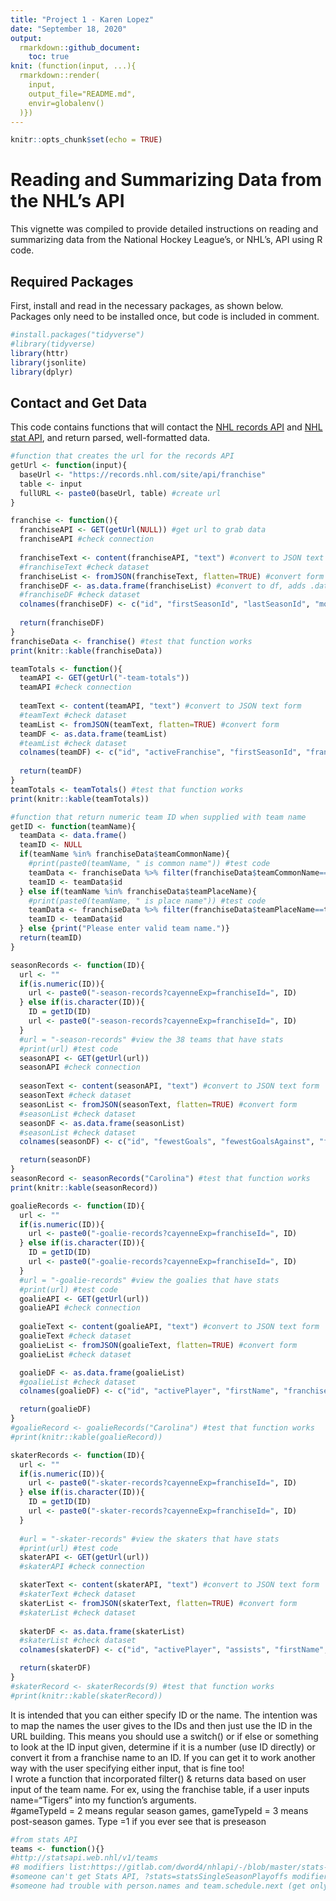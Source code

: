 ```yaml
---
title: "Project 1 - Karen Lopez"
date: "September 18, 2020"
output:
  rmarkdown::github_document:
    toc: true
knit: (function(input, ...){
  rmarkdown::render(
    input,
    output_file="README.md",
    envir=globalenv()
  )})
---
```


```r
knitr::opts_chunk$set(echo = TRUE)
```
# Reading and Summarizing Data from the NHL's API
This vignette was compiled to provide detailed instructions on reading and summarizing data from the National Hockey League's, or NHL's, API using R code.

## Required Packages
First, install and read in the necessary packages, as shown below. Packages only need to be installed once, but code is included in comment.  
```r
#install.packages("tidyverse")
#library(tidyverse)
library(httr)
library(jsonlite)
library(dplyr)
```

## Contact and Get Data
This code contains functions that will contact the [NHL records API](https://gitlab.com/dword4/nhlapi/-/blob/master/records-api.md) and [NHL stat API](https://gitlab.com/dword4/nhlapi/-/blob/master/stats-api.md), and return parsed, well-formatted data.  
```r
#function that creates the url for the records API
getUrl <- function(input){
  baseUrl <- "https://records.nhl.com/site/api/franchise"
  table <- input
  fullURL <- paste0(baseUrl, table) #create url
}

franchise <- function(){
  franchiseAPI <- GET(getUrl(NULL)) #get url to grab data
  franchiseAPI #check connection
  
  franchiseText <- content(franchiseAPI, "text") #convert to JSON text form
  #franchiseText #check dataset
  franchiseList <- fromJSON(franchiseText, flatten=TRUE) #convert form
  franchiseDF <- as.data.frame(franchiseList) #convert to df, adds .data to col names
  #franchiseDF #check dataset
  colnames(franchiseDF) <- c("id", "firstSeasonId", "lastSeasonId", "mostRecentTeamId", "teamCommonName", "teamPlaceName", "total") #rename columns
  
  return(franchiseDF)
}
franchiseData <- franchise() #test that function works
print(knitr::kable(franchiseData))

teamTotals <- function(){
  teamAPI <- GET(getUrl("-team-totals"))
  teamAPI #check connection
  
  teamText <- content(teamAPI, "text") #convert to JSON text form
  #teamText #check dataset
  teamList <- fromJSON(teamText, flatten=TRUE) #convert form
  teamDF <- as.data.frame(teamList)
  #teamList #check dataset
  colnames(teamDF) <- c("id", "activeFranchise", "firstSeasonId", "franchiseId", "gameTypeId", "gamesPlayed", "goalsAgainst", "goalsFor", "homeLosses", "homeOvertimeLosses", "homeTies", "homeWins", "lastSeasonId", "losses","overtimeLosses", "penaltyMinutes", "pointPctg", "points", "roadLosses", "roadOvertimeLosses", "roadTies", "roadWins", "shootoutLosses", "shootoutWins",  "shutouts", "teamId", "teamName", "ties", "triCode", "wins", "total")
  
  return(teamDF)
}
teamTotals <- teamTotals() #test that function works
print(knitr::kable(teamTotals))

#function that return numeric team ID when supplied with team name
getID <- function(teamName){
  teamData <- data.frame()
  teamID <- NULL
  if(teamName %in% franchiseData$teamCommonName){
    #print(paste0(teamName, " is common name")) #test code
    teamData <- franchiseData %>% filter(franchiseData$teamCommonName==teamName)
    teamID <- teamData$id
  } else if(teamName %in% franchiseData$teamPlaceName){
    #print(paste0(teamName, " is place name")) #test code
    teamData <- franchiseData %>% filter(franchiseData$teamPlaceName==teamName)
    teamID <- teamData$id
  } else {print("Please enter valid team name.")}
  return(teamID)
}

seasonRecords <- function(ID){
  url <- ""
  if(is.numeric(ID)){
    url <- paste0("-season-records?cayenneExp=franchiseId=", ID)
  } else if(is.character(ID)){
    ID = getID(ID)
    url <- paste0("-season-records?cayenneExp=franchiseId=", ID)
  }
  #url = "-season-records" #view the 38 teams that have stats
  #print(url) #test code
  seasonAPI <- GET(getUrl(url))
  seasonAPI #check connection
  
  seasonText <- content(seasonAPI, "text") #convert to JSON text form
  seasonText #check dataset
  seasonList <- fromJSON(seasonText, flatten=TRUE) #convert form
  #seasonList #check dataset
  seasonDF <- as.data.frame(seasonList)
  #seasonList #check dataset
  colnames(seasonDF) <- c("id", "fewestGoals", "fewestGoalsAgainst", "fewestGoalsAgainstSeasons", "fewestGoalsSeasons", "fewestLosses", "fewestLossesSeasons", "fewestPoints", "fewestPointsSeasons", "fewestTies", "fewestTiesSeasons", "fewestWins", "fewestWinsSeasons", "franchiseId", "franchiseName", "homeLossStreak", "homeLossStreakDates", "homePointStreak", "homePointStreakDates", "homeWinStreak", "homeWinStreakDates", "homeWinlessStreak", "homeWinlessStreakDates", "lossStreak", "lossStreakDates", "mostGameGoals", "mostGameGoalsDates", "mostGoals", "mostGoalsAgainst", "mostGoalsAgainstSeasons", "mostGoalsSeasons", "mostLosses", "mostLossesSeasons", "mostPenaltyMinutes", "mostPenaltyMinutesSeasons", "mostPoints", "mostPointsSeasons", "mostShutouts", "mostShutoutsSeasons", "mostTies", "mostTiesSeasons", "mostWins", "mostWinsSeasons", "pointStreak", "pointStreakDates", "roadLossStreak", "roadLossStreakDates", "roadPointStreak", "roadPointStreakDates", "roadWinStreak", "roadWinStreakDates", "roadWinlessStreak", "roadWinlessStreakDates", "winStreak", "winStreakDates", "winlessStreak", "winlessStreakDates") #change df col names

  return(seasonDF)
}
seasonRecord <- seasonRecords("Carolina") #test that function works
print(knitr::kable(seasonRecord))

goalieRecords <- function(ID){
  url <- ""
  if(is.numeric(ID)){
    url <- paste0("-goalie-records?cayenneExp=franchiseId=", ID)
  } else if(is.character(ID)){
    ID = getID(ID)
    url <- paste0("-goalie-records?cayenneExp=franchiseId=", ID)
  }
  #url = "-goalie-records" #view the goalies that have stats
  #print(url) #test code
  goalieAPI <- GET(getUrl(url))
  goalieAPI #check connection
  
  goalieText <- content(goalieAPI, "text") #convert to JSON text form
  goalieText #check dataset
  goalieList <- fromJSON(goalieText, flatten=TRUE) #convert form
  goalieList #check dataset

  goalieDF <- as.data.frame(goalieList)
  #goalieList #check dataset
  colnames(goalieDF) <- c("id", "activePlayer", "firstName", "franchiseId", "franchiseName", "gameTypeId", "gamesPlayed", "lastName", "losses", "mostGoalsAgainstDates", "mostGoalsAgainstOneGame", "mostSavesDates", "mostSavesOneGame", "mostShotsAgainstDates", "mostShotsAgainstOneGame", "mostShutoutsOneSeason", "mostShutoutsSeasonIds", "mostWinsOneSeason", "mostWinsSeasonIds", "overtimeLosses", "playerId", "positionCode", "rookieGamesPlayed", "rookieShutouts", "rookieWins", "seasons", "shutouts", "ties", "dwins", "total") #change df col names

  return(goalieDF)
}
#goalieRecord <- goalieRecords("Carolina") #test that function works
#print(knitr::kable(goalieRecord))

skaterRecords <- function(ID){
  url <- ""
  if(is.numeric(ID)){
    url <- paste0("-skater-records?cayenneExp=franchiseId=", ID)
  } else if(is.character(ID)){
    ID = getID(ID)
    url <- paste0("-skater-records?cayenneExp=franchiseId=", ID)
  }
  
  #url = "-skater-records" #view the skaters that have stats
  #print(url) #test code
  skaterAPI <- GET(getUrl(url))
  #skaterAPI #check connection

  skaterText <- content(skaterAPI, "text") #convert to JSON text form
  #skaterText #check dataset
  skaterList <- fromJSON(skaterText, flatten=TRUE) #convert form
  #skaterList #check dataset
  
  skaterDF <- as.data.frame(skaterList)
  #skaterList #check dataset
  colnames(skaterDF) <- c("id", "activePlayer", "assists", "firstName", "franchiseId", "franchiseName", "gameTypeId", "gamesPlayed", "goals", "lastName", "mostAssistsGameDates", "mostAssistsOneGame", "mostAssistsOneSeason", "mostAssistsSeasonIds", "mostGoalsGameDates", "mostGoalsOneGame", "mostGoalsOneSeason", "mostGoalsSeasonIds", "mostPenaltyMinutesOneSeason", "mostPenaltyMinutesSeasonIds", "mostPointsGameDates", "mostPointsOneGame", "mostPointsOneSeason", "mostPointsSeasonIds", "penaltyMinutes", "playerId", "points", "positionCode", "rookiePoints", "seasons", "total") #change df col names

  return(skaterDF)
}
#skaterRecord <- skaterRecords(9) #test that function works
#print(knitr::kable(skaterRecord))
```
  
It is intended that you can either specify ID or the name. The intention was to map the names the user gives to the IDs and then just use the ID in the URL building. This means you should use a switch() or if else or something to look at the ID input given, determine if it is a number (use ID directly) or convert it from a franchise name to an ID. If you can get it to work another way with the user specifying either input, that is fine too!  
I wrote a function that incorporated filter() & returns data based on user input of the team name. For ex, using the franchise table, if a user inputs name="Tigers" into my function's arguments.  
#gameTypeId = 2 means regular season games, gameTypeId = 3 means post-season games. Type =1 if you ever see that is preseason  

```r



#from stats API
teams <- function(){}
#http://statsapi.web.nhl/v1/teams
#8 modifiers list:https://gitlab.com/dword4/nhlapi/-/blob/master/stats-api.md#teams
#someone can't get Stats API, ?stats=statsSingleSeasonPlayoffs modifier to work
#someone had trouble with person.names and team.schedule.next (get only teams with next game scheduled)
```